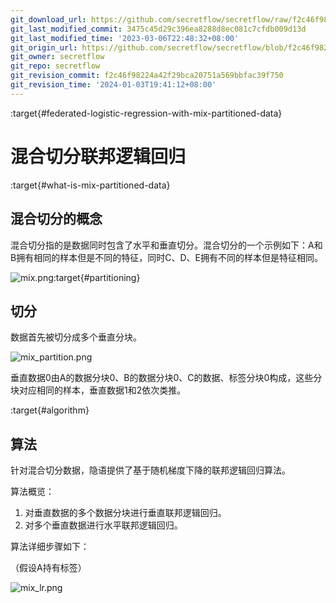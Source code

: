 ```yaml
---
git_download_url: https://github.com/secretflow/secretflow/raw/f2c46f98224a42f29bca20751a569bbfac39f750/docs/developer/algorithm/mix_lr.md
git_last_modified_commit: 3475c45d29c396ea8288d8ec081c7cfdb009d13d
git_last_modified_time: '2023-03-06T22:48:32+08:00'
git_origin_url: https://github.com/secretflow/secretflow/blob/f2c46f98224a42f29bca20751a569bbfac39f750/docs/developer/algorithm/mix_lr.md
git_owner: secretflow
git_repo: secretflow
git_revision_commit: f2c46f98224a42f29bca20751a569bbfac39f750
git_revision_time: '2024-01-03T19:41:12+08:00'
---
```


:target{#federated-logistic-regression-with-mix-partitioned-data}

# 混合切分联邦逻辑回归

:target{#what-is-mix-partitioned-data}

## 混合切分的概念

混合切分指的是数据同时包含了水平和垂直切分。混合切分的一个示例如下：A和B拥有相同的样本但是不同的特征，同时C、D、E拥有不同的样本但是特征相同。

![mix.png](../../_assets/mix_data.png):target{#partitioning}

## 切分

数据首先被切分成多个垂直分块。

![mix\_partition.png](../../_assets/mix_partitioned.png)

垂直数据0由A的数据分块0、B的数据分块0、C的数据、标签分块0构成，这些分块对应相同的样本，垂直数据1和2依次类推。

:target{#algorithm}

## 算法

针对混合切分数据，隐语提供了基于随机梯度下降的联邦逻辑回归算法。

算法概览：

1. 对垂直数据的多个数据分块进行垂直联邦逻辑回归。
2. 对多个垂直数据进行水平联邦逻辑回归。

算法详细步骤如下：

（假设A持有标签）

![mix\_lr.png](../../_assets/mix_lr.png)
